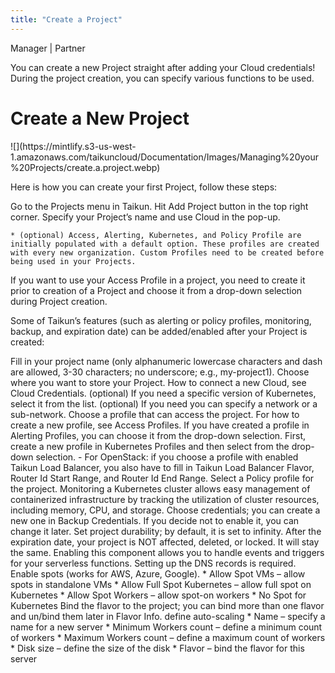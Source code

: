```yaml
---
title: "Create a Project"
---
```


<Icon icon="user-tie" iconType="solid" /> Manager | <Icon icon="handshake" iconType="solid" /> Partner

You can create a new Project straight after adding your Cloud credentials! During the project creation, you can specify various functions to be used.

# Create a New Project

<Frame caption="Projects">
  ![](https://mintlify.s3-us-west-1.amazonaws.com/taikuncloud/Documentation/Images/Managing%20your%20Projects/create.a.project.webp)
</Frame>

Here is how you can create your first Project, follow these steps:

<Steps>
  <Step title="First Step">
    Go to the Projects menu in Taikun.
  </Step>

  <Step title="Second Step">
    Hit Add Project button in the top right corner.
  </Step>

  <Step title="Third Step">
    Specify your Project’s name and use Cloud in the pop-up.

    * (optional) Access, Alerting, Kubernetes, and Policy Profile are initially populated with a default option. These profiles are created with every new organization. Custom Profiles need to be created before being used in your Projects.
  </Step>
</Steps>

<Warning>If you want to use your Access Profile in a project, you need to create it prior to creation of a Project and choose it from a drop-down selection during Project creation.</Warning>


Some of Taikun’s features (such as alerting or policy profiles,  monitoring, backup, and expiration date) can be added/enabled after your Project is created:

<AccordionGroup>
  <Accordion title="Project Name">
    Fill in your project name (only alphanumeric lowercase characters and dash are allowed, 3-30 characters; no underscore; e.g., my-project1).
  </Accordion>

  <Accordion title="Cloud">
    Choose where you want to store your Project. How to connect a new Cloud, see Cloud Credentials.
  </Accordion>

  <Accordion title="Specify Kubernetes version">
    (optional) If you need a specific version of Kubernetes, select it from the list.
  </Accordion>

  <Accordion title="Specify CIDR">
  (optional) If you need you can specify a network or a sub-network.
  </Accordion>
  <Accordion title="Access Profile">
  Choose a profile that can access the project. For how to create a new profile, see Access Profiles.
  </Accordion>
  <Accordion title="Alerting Profile">
  If you have created a profile in Alerting Profiles, you can choose it from the drop-down selection.
  </Accordion>
  <Accordion title="Kubernetes Profile">
  First, create a new profile in Kubernetes Profiles and then select from the drop-down selection.
    - For OpenStack: if you choose a profile with enabled Taikun Load Balancer, you also have to fill in Taikun Load Balancer Flavor, Router Id Start Range, and Router Id End Range.
  </Accordion>
  <Accordion title="Add Policy Profile">
  Select a Policy profile for the project.
  </Accordion>
  <Accordion title="Enable Monitoring">
  Monitoring a Kubernetes cluster allows easy management of containerized infrastructure by tracking the utilization of cluster resources, including memory, CPU, and storage.
  </Accordion>
  <Accordion title="Enable Backup">
  Choose credentials; you can create a new one in Backup Credentials. If you decide not to enable it, you can change it later.
  </Accordion>
  <Accordion title="Add Expiration Date">
  Set project durability; by default, it is set to infinity. After the expiration date, your project is NOT affected, deleted, or locked. It will stay the same.
  </Accordion>
  <Accordion title="Enable Serverless">
  Enabling this component allows you to handle events and triggers for your serverless functions. Setting up the DNS records is required.
  </Accordion>
  <Accordion title="Enable Spot">
  Enable spots (works for AWS, Azure, Google).
    * Allow Spot VMs – allow spots in standalone VMs
    * Allow Full Spot Kubernetes – allow full spot on Kubernetes
    * Allow Spot Workers – allow spot-on workers
    * No Spot for Kubernetes
  </Accordion>
  <Accordion title="Add Flavor">
  Bind the flavor to the project; you can bind more than one flavor and un/bind them later in Flavor Info.
  </Accordion>
  <Accordion title="Enable Autoscaler">
  define auto-scaling
    * Name – specify a name for a new server
    * Minimum Workers count – define a minimum count of workers
    * Maximum Workers count – define a maximum count of workers
    * Disk size – define the size of the disk
    * Flavor – bind the flavor for this server
  </Accordion>
</AccordionGroup>